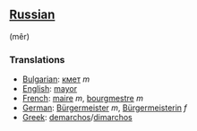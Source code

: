 ==[[Russian]]== (m&ecirc;r)
===Translations===
*[[Bulgarian]]: [[кмет]] ''m''
*[[English]]: [[mayor]]
*[[French]]: [[maire]] ''m'', [[bourgmestre]] ''m''
*[[German]]: [[Bürgermeister]] ''m'', [[Bürgermeisterin]] ''f''
*[[Greek]]: [[demarchos]]/[[dimarchos]]